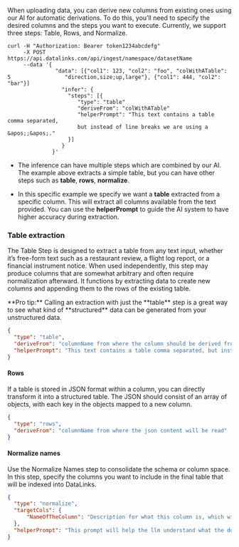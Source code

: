 When uploading data, you can derive new columns from existing ones using our AI for automatic derivations. To do this, you’ll need to specify the desired columns and the steps you want to execute. Currently, we support three steps: Table, Rows, and Normalize.

```shell
curl -H "Authorization: Bearer token1234abcdefg"
     -X POST https://api.datalinks.com/api/ingest/namespace/datasetName
     --data '{
               "data": [{"col1": 123, "col2": "foo", "colWithATable":                5                 "direction,size;up,large"}, {"col1": 444, "col2": "bar"}]
                 "infer": {
                   "steps": [{
                      "type": "table"
                      "deriveFrom": "colWithATable"
                      "helperPrompt": "This text contains a table comma separated,
                      but instead of line breaks we are using a &apos;;&apos;."
                   }]
                 }
              }'
```

* The inference can have multiple steps which are combined by our AI. The example above extracts a simple table, but you can have other steps such as **table**, **rows**, **normalize**.

* In this specific example we specify we want a **table** extracted from a specific column. This will extract all columns available from the text provided. You can use the **helperPrompt** to guide the AI system to have higher accuracy during extraction.

### Table extraction

The Table Step is designed to extract a table from any text input, whether it’s free-form text such as a restaurant review, a flight log report, or a financial instrument notice. When used independently, this step may produce columns that are somewhat arbitrary and often require normalization afterward. It functions by extracting data to create new columns and appending them to the rows of the existing table.

<Tip>
  **Pro tip:** Calling an extraction with just the **table** step is a great way to see what kind of **structured** data can be generated from your unstructured data.
</Tip>

```json
{
  "type": "table",
  "deriveFrom": "columnName from where the column should be derived from",
  "helperPrompt": "This text contains a table comma separated, but instead of line breaks we are using a &apos;;&apos;."
}
```

#### Rows

If a table is stored in JSON format within a column, you can directly transform it into a structured table. The JSON should consist of an array of objects, with each key in the objects mapped to a new column.

```json
{
  "type": "rows",
  "deriveFrom": "columnName from where the json content will be read"
}
```

#### Normalize names

Use the Normalize Names step to consolidate the schema or column space. In this step, specify the columns you want to include in the final table that will be indexed into DataLinks.

```json
{
  "type": "normalize",
  "targetCols": {
      "NameOfTheColumn": "Description for what this column is, which will enable the AI to automatically transform other names into the desired schema, you can have as many columns as you want"
  },
  "helperPrompt": "This prompt will help the llm understand what the domain you are operating under is. So that can correctly interpret the existing column names and the target columns."
}
```